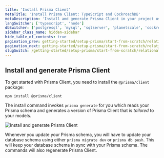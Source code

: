 ```yaml
---
title: 'Install Prisma Client'
metaTitle: 'Install Prisma Client: TypeScript and CockroachDB'
metaDescription: 'Install and generate Prisma Client in your project using TypeScript and CockroachDB'
langSwitcher: ['typescript', 'node']
dbSwitcher: ['postgresql', 'mysql', 'sqlserver', 'planetscale', 'cockroachdb', 'prisma-postgres']
sidebar_class_name: hidden-sidebar
hide_table_of_contents: true
pagination_prev: getting-started/setup-prisma/start-from-scratch/relational-databases/using-prisma-migrate-typescript-cockroachdb
pagination_next: getting-started/setup-prisma/start-from-scratch/relational-databases/querying-the-database-typescript-cockroachdb
slugSwitch: /getting-started/setup-prisma/start-from-scratch/relational-databases/install-prisma-client-
---
```

 

## Install and generate Prisma Client

To get started with Prisma Client, you need to install the `@prisma/client` package:

```terminal copy
npm install @prisma/client
```

The install command invokes `prisma generate` for you which reads your Prisma schema and generates a version of Prisma Client that is _tailored_ to your models.

![Install and generate Prisma Client](/img/getting-started/prisma-client-install-and-generate.png)

Whenever you update your Prisma schema, you will have to update your database schema using either `prisma migrate dev` or `prisma db push`. This will keep your database schema in sync with your Prisma schema. The commands will also regenerate Prisma Client.
